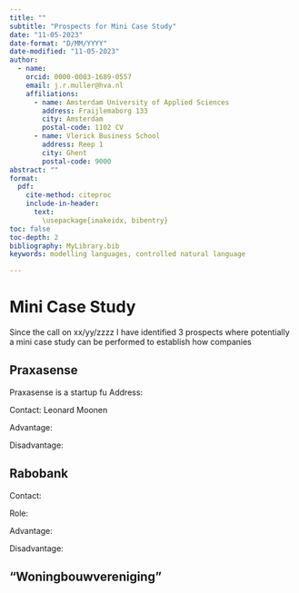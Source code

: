 ```yaml
---
title: ""
subtitle: "Prospects for Mini Case Study"
date: "11-05-2023"
date-format: "D/MM/YYYY"
date-modified: "11-05-2023"
author:
  - name:
    orcid: 0000-0003-1689-0557
    email: j.r.muller@hva.nl
    affiliations:
      - name: Amsterdam University of Applied Sciences
        address: Fraijlemaborg 133
        city: Amsterdam
        postal-code: 1102 CV
      - name: Vlerick Business School
        address: Reep 1
        city: Ghent
        postal-code: 9000
abstract: ""
format:
  pdf:
    cite-method: citeproc
    include-in-header: 
      text:
        \usepackage{imakeidx, bibentry}
toc: false
toc-depth: 2
bibliography: MyLibrary.bib
keywords: modelling languages, controlled natural language

---
```

# Mini Case Study

Since the call on xx/yy/zzzz I have identified 3 prospects where potentially a mini case study can be performed to establish how companies 

## Praxasense

Praxasense is a startup fu
Address:

Contact: Leonard Moonen

Advantage:

Disadvantage:

## Rabobank

Contact:

Role:

Advantage:

Disadvantage:

## "Woningbouwvereniging"

